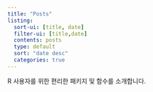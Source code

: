 ```yaml
---
title: "Posts"
listing: 
  sort-ui: [title, date]
  filter-ui: [title,date]
  contents: posts
  type: default
  sort: "date desc"
  categories: true
---
```


R 사용자를 위한 편리한 패키지 및 함수를 소개합니다.
